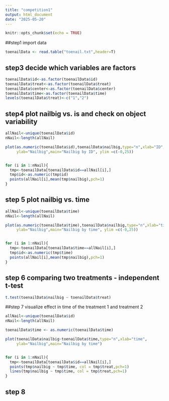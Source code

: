 ```yaml
---
title: "competition1"
output: html_document
date: "2025-05-20"
---
```


```r
knitr::opts_chunk$set(echo = TRUE)
```

##step1 import data

```r
toenailData <- read.table("toenail.txt",header=T)
```

## step3 decide which variables are factors 

```r
toenailData$id<-as.factor(toenailData$id)
toenailData$treat<-as.factor(toenailData$treat)
toenailData$center<-as.factor(toenailData$center)
toenailData$time<-as.factor(toenailData$time)
levels(toenailData$treat)<-c("1","2")
```

## step4 plot nailbig vs. is and check on object variability 

```r
allNail<-unique(toenailData$id)
nNail<-length(allNail)

plot(as.numeric(toenailData$id),toenailData$nailbig,type="n",xlab="ID",
     ylab="Nailbig",main="Nailbig by ID", ylim =c(-0,25))


for (i in 1:nNail){
  tmp<-toenailData[toenailData$id==allNail[i],]
  tmp$id<-as.numeric(tmp$id)
  points(allNail[i],mean(tmp$nailbig),pch=1)
}  


```
## step 5 plot nailbig vs. time
```r
allNail<-unique(toenailData$time)
nNail<-length(allNail)

plot(as.numeric(toenailData$time),toenailData$nailbig,type="n",xlab="time",
     ylab="Nailbig",main="Nailbig by time", ylim =c(-0,25))


for (i in 1:nNail){
  tmp<-toenailData[toenailData$time==allNail[i],]
  tmp$id<-as.numeric(tmp$time)
  points(allNail[i],mean(tmp$nailbig),pch=1)
}  
```

## step 6 comparing two treatments - independent t-test 

```r

t.test(toenailData$nailbig ~ toenailData$treat)
```


##step 7 visualize effect in time of the treatment 1 and treatment 2
```r

allNail<-unique(toenailData$id)
nNail<-length(allNail)

toenailData$time <- as.numeric(toenailData$time)

plot(toenailData$nailbig~toenailData$time,type="n",xlab="time",
     ylab="Nailbig",main="Nailbig by time")


for (i in 1:nNail){
  tmp<-toenailData[toenailData$id==allNail[i],]
  points(tmp$nailbig ~ tmp$time, col = tmp$treat,pch=1)
  lines(tmp$nailbig ~ tmp$time, col = tmp$treat,pch=1)
} 
```

## step 8 

